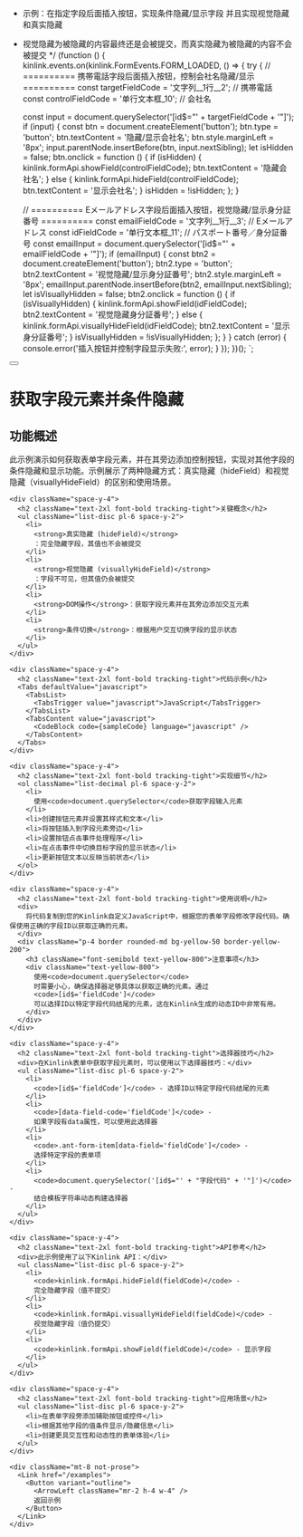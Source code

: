 
 * 示例：在指定字段后面插入按钮，实现条件隐藏/显示字段 并且实现视觉隐藏和真实隐藏
 * 视觉隐藏为被隐藏的内容最终还是会被提交，而真实隐藏为被隐藏的内容不会被提交
 */
(function () {
  kinlink.events.on(kinlink.FormEvents.FORM_LOADED, () => {
    try {
      // ========== 携帯電話字段后面插入按钮，控制会社名隐藏/显示 ==========
      const targetFieldCode = '文字列__1行__2'; // 携帯電話
      const controlFieldCode = '单行文本框_10'; // 会社名

      const input = document.querySelector('[id$="' + targetFieldCode + '"]');
      if (input) {
        const btn = document.createElement('button');
        btn.type = 'button';
        btn.textContent = '隐藏/显示会社名';
        btn.style.marginLeft = '8px';
        input.parentNode.insertBefore(btn, input.nextSibling);
        let isHidden = false;
        btn.onclick = function () {
          if (isHidden) {
            kinlink.formApi.showField(controlFieldCode);
            btn.textContent = '隐藏会社名';
          } else {
            kinlink.formApi.hideField(controlFieldCode);
            btn.textContent = '显示会社名';
          }
          isHidden = !isHidden;
        };
      }

      // ========== Eメールアドレス字段后面插入按钮，视觉隐藏/显示身分証番号 ==========
      const emailFieldCode = '文字列__1行__3'; // Eメールアドレス
      const idFieldCode = '单行文本框_11'; // パスポート番号／身分証番号
      const emailInput = document.querySelector('[id$="' + emailFieldCode + '"]');
      if (emailInput) {
        const btn2 = document.createElement('button');
        btn2.type = 'button';
        btn2.textContent = '视觉隐藏/显示身分証番号';
        btn2.style.marginLeft = '8px';
        emailInput.parentNode.insertBefore(btn2, emailInput.nextSibling);
        let isVisuallyHidden = false;
        btn2.onclick = function () {
          if (isVisuallyHidden) {
            kinlink.formApi.showField(idFieldCode);
            btn2.textContent = '视觉隐藏身分証番号';
          } else {
            kinlink.formApi.visuallyHideField(idFieldCode);
            btn2.textContent = '显示身分証番号';
          }
          isVisuallyHidden = !isVisuallyHidden;
        };
      }
    } catch (error) {
      console.error('插入按钮并控制字段显示失败:', error);
    }
  });
})();
`;

<div className="container py-6 lg:py-10">
  <div className="flex items-center gap-4 mb-8">
    <Link href="/examples">
      <Button variant="outline" size="icon">
        <ArrowLeft className="h-4 w-4" />
      </Button>
    </Link>
    <h1 className="text-3xl font-bold tracking-tight">
      获取字段元素并条件隐藏
    </h1>
  </div>

  <div className="my-8 space-y-6">
    <div className="space-y-4">
      <h2 className="text-2xl font-bold tracking-tight">功能概述</h2>
      <div>
        此示例演示如何获取表单字段元素，并在其旁边添加控制按钮，实现对其他字段的条件隐藏和显示功能。示例展示了两种隐藏方式：真实隐藏（hideField）和视觉隐藏（visuallyHideField）的区别和使用场景。
      </div>
    </div>

    <div className="space-y-4">
      <h2 className="text-2xl font-bold tracking-tight">关键概念</h2>
      <ul className="list-disc pl-6 space-y-2">
        <li>
          <strong>真实隐藏 (hideField)</strong>
          ：完全隐藏字段，其值也不会被提交
        </li>
        <li>
          <strong>视觉隐藏 (visuallyHideField)</strong>
          ：字段不可见，但其值仍会被提交
        </li>
        <li>
          <strong>DOM操作</strong>：获取字段元素并在其旁边添加交互元素
        </li>
        <li>
          <strong>条件切换</strong>：根据用户交互切换字段的显示状态
        </li>
      </ul>
    </div>

    <div className="space-y-4">
      <h2 className="text-2xl font-bold tracking-tight">代码示例</h2>
      <Tabs defaultValue="javascript">
        <TabsList>
          <TabsTrigger value="javascript">JavaScript</TabsTrigger>
        </TabsList>
        <TabsContent value="javascript">
          <CodeBlock code={sampleCode} language="javascript" />
        </TabsContent>
      </Tabs>
    </div>

    <div className="space-y-4">
      <h2 className="text-2xl font-bold tracking-tight">实现细节</h2>
      <ol className="list-decimal pl-6 space-y-2">
        <li>
          使用<code>document.querySelector</code>获取字段输入元素
        </li>
        <li>创建按钮元素并设置其样式和文本</li>
        <li>将按钮插入到字段元素旁边</li>
        <li>设置按钮点击事件处理程序</li>
        <li>在点击事件中切换目标字段的显示状态</li>
        <li>更新按钮文本以反映当前状态</li>
      </ol>
    </div>

    <div className="space-y-4">
      <h2 className="text-2xl font-bold tracking-tight">使用说明</h2>
      <div>
        将代码复制到您的Kinlink自定义JavaScript中，根据您的表单字段修改字段代码。确保使用正确的字段ID以获取正确的元素。
      </div>
      <div className="p-4 border rounded-md bg-yellow-50 border-yellow-200">
        <h3 className="font-semibold text-yellow-800">注意事项</h3>
        <div className="text-yellow-800">
          使用<code>document.querySelector</code>
          时需要小心，确保选择器足够具体以获取正确的元素。通过
          <code>[id$='fieldCode']</code>
          可以选择ID以特定字段代码结尾的元素，这在Kinlink生成的动态ID中非常有用。
        </div>
      </div>
    </div>

    <div className="space-y-4">
      <h2 className="text-2xl font-bold tracking-tight">选择器技巧</h2>
      <div>在Kinlink表单中获取字段元素时，可以使用以下选择器技巧：</div>
      <ul className="list-disc pl-6 space-y-2">
        <li>
          <code>[id$='fieldCode']</code> - 选择ID以特定字段代码结尾的元素
        </li>
        <li>
          <code>[data-field-code='fieldCode']</code> -
          如果字段有data属性，可以使用此选择器
        </li>
        <li>
          <code>.ant-form-item[data-field='fieldCode']</code> -
          选择特定字段的表单项
        </li>
        <li>
          <code>document.querySelector('[id$="' + "字段代码" + '"]')</code> -
          结合模板字符串动态构建选择器
        </li>
      </ul>
    </div>

    <div className="space-y-4">
      <h2 className="text-2xl font-bold tracking-tight">API参考</h2>
      <div>此示例使用了以下Kinlink API：</div>
      <ul className="list-disc pl-6 space-y-2">
        <li>
          <code>kinlink.formApi.hideField(fieldCode)</code> -
          完全隐藏字段（值不提交）
        </li>
        <li>
          <code>kinlink.formApi.visuallyHideField(fieldCode)</code> -
          视觉隐藏字段（值仍提交）
        </li>
        <li>
          <code>kinlink.formApi.showField(fieldCode)</code> - 显示字段
        </li>
      </ul>
    </div>

    <div className="space-y-4">
      <h2 className="text-2xl font-bold tracking-tight">应用场景</h2>
      <ul className="list-disc pl-6 space-y-2">
        <li>在表单字段旁添加辅助按钮或控件</li>
        <li>根据其他字段的值条件显示/隐藏信息</li>
        <li>创建更具交互性和动态性的表单体验</li>
      </ul>
    </div>

    <div className="mt-8 not-prose">
      <Link href="/examples">
        <Button variant="outline">
          <ArrowLeft className="mr-2 h-4 w-4" />
          返回示例
        </Button>
      </Link>
    </div>
  </div>
</div> 
